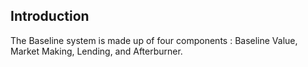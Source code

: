## Introduction
The Baseline system is made up of four components : Baseline Value, Market Making, Lending, and Afterburner.

